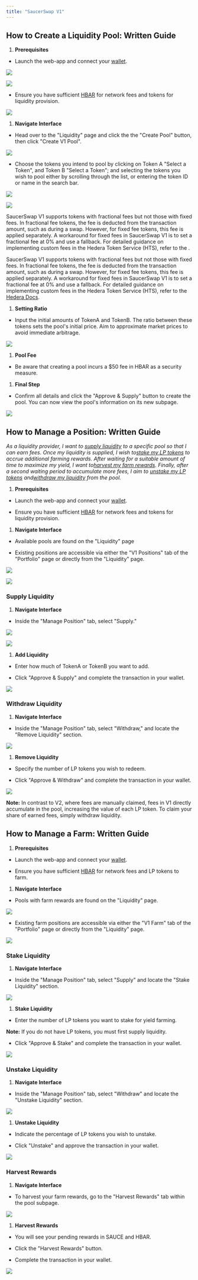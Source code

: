 ```yaml
---
title: "SaucerSwap V1"
---
```


## How to Create a Liquidity Pool: Written Guide

1. **Prerequisites**

* Launch the web-app and connect your [wallet](/get-started/hedera-guide/create-hedera-wallet).

![](/images/get-started/saucerswap-tutorials/liquidity/files%2Fv0%2Fb%2Fgitbook-x-prod.appspot.com%2Fo%2Fspaces%252F5hXF6kx1TaOoCMAhLCv3%252Fuploads%252FMNbzjzWhdNEtPL046jMJ%252FConnect%2520Wallet.png)

<Frame caption="HashPack was used in this example.">
  <img src="/images/get-started/saucerswap-tutorials/liquidity/files%2Fv0%2Fb%2Fgitbook-x-prod.appspot.com%2Fo%2Fspaces%252F5hXF6kx1TaOoCMAhLCv3%252Fuploads%252FGTaDZkL81hys1Q7HeInE%252FConnect%2520Wallet%25202.png" />
</Frame>

* Ensure you have sufficient [HBAR](/get-started/hedera-guide/get-hbar) for network fees and tokens for liquidity provision.

![](/images/get-started/saucerswap-tutorials/liquidity/files%2Fv0%2Fb%2Fgitbook-x-prod.appspot.com%2Fo%2Fspaces%252F5hXF6kx1TaOoCMAhLCv3%252Fuploads%252FOgLx9Ii7eAZZQZ5cv3A4%252FPortfolio%2520-%2520Tokens.png)

1. **Navigate Interface**

* Head over to the "Liquidity" page and click the the "Create Pool" button, then click "Create V1 Pool".

![](/images/get-started/saucerswap-tutorials/liquidity/files%2Fv0%2Fb%2Fgitbook-x-prod.appspot.com%2Fo%2Fspaces%252F5hXF6kx1TaOoCMAhLCv3%252Fuploads%252F17TDZWiucCdpNQW9IpUs%252FCaptura%2520de%2520pantalla%25202025-01-01%2520a%2520la%28s%29%252017.50.39.png)

* Choose the tokens you intend to pool by clicking on Token A "Select a Token", and Token B "Select a Token"; and selecting the tokens you wish to pool either by scrolling through the list, or entering the token ID or name in the search bar.

![](/images/get-started/saucerswap-tutorials/liquidity/files%2Fv0%2Fb%2Fgitbook-x-prod.appspot.com%2Fo%2Fspaces%252F5hXF6kx1TaOoCMAhLCv3%252Fuploads%252Fgko3VdW3YzHDfSypO1wa%252FCaptura%2520de%2520pantalla%25202025-01-01%2520a%2520la%28s%29%252018.26.04.png)

![](/images/get-started/saucerswap-tutorials/liquidity/files%2Fv0%2Fb%2Fgitbook-x-prod.appspot.com%2Fo%2Fspaces%252F5hXF6kx1TaOoCMAhLCv3%252Fuploads%252FfDaizmd9cHFd90iUcyHd%252FCaptura%2520de%2520pantalla%25202025-01-01%2520a%2520la%28s%29%252018.28.58.png)

<Info>
  SaucerSwap V1 supports tokens with fractional fees but not those with fixed fees. In fractional fee tokens, the fee is deducted from the transaction amount, such as during a swap. However, for fixed fee tokens, this fee is applied separately. A workaround for fixed fees in SaucerSwap V1 is to set a fractional fee at 0% and use a fallback. For detailed guidance on implementing custom fees in the Hedera Token Service (HTS), refer to the <link[Hedera Docs](https://docs.hedera.com/hedera/sdks-and-apis/hedera-api/token-service/customfees)>.
</Info>



SaucerSwap V1 supports tokens with fractional fees but not those with fixed fees. In fractional fee tokens, the fee is deducted from the transaction amount, such as during a swap. However, for fixed fee tokens, this fee is applied separately. A workaround for fixed fees in SaucerSwap V1 is to set a fractional fee at 0% and use a fallback. For detailed guidance on implementing custom fees in the Hedera Token Service (HTS), refer to the [Hedera Docs](https://docs.hedera.com/hedera/sdks-and-apis/hedera-api/token-service/customfees).

1. **Setting Ratio**

* Input the initial amounts of TokenA and TokenB. The ratio between these tokens sets the pool's initial price. Aim to approximate market prices to avoid immediate arbitrage.

![](/images/get-started/saucerswap-tutorials/liquidity/files%2Fv0%2Fb%2Fgitbook-x-prod.appspot.com%2Fo%2Fspaces%252F5hXF6kx1TaOoCMAhLCv3%252Fuploads%252FpSV0nCSjLTRhZdBFU0cq%252FCaptura%2520de%2520pantalla%25202025-01-01%2520a%2520la%28s%29%252018.31.17.png)

1. **Pool Fee**

* Be aware that creating a pool incurs a $50 fee in HBAR as a security measure.

1. **Final Step**

* Confirm all details and click the "Approve & Supply" button to create the pool. You can now view the pool's information on its new subpage.

![](/images/get-started/saucerswap-tutorials/liquidity/files%2Fv0%2Fb%2Fgitbook-x-prod.appspot.com%2Fo%2Fspaces%252F5hXF6kx1TaOoCMAhLCv3%252Fuploads%252Foc2KbILKRMm98O2lOALC%252FScreenshot%25202023-10-29%2520at%25204.43.40%25E2%2580%25AFPM.png)

## How to Manage a Position: Written Guide

*As a liquidity provider, I want to* [*supply liquidity*](/get-started/saucerswap-tutorials/liquidity/saucerswap-v1#supply-liquidity)  *to a specific pool so that I can earn fees. Once my liquidity is supplied, I wish to*[*stake my LP tokens*](/get-started/saucerswap-tutorials/liquidity/saucerswap-v1#stake-liquidity)  *to accrue additional farming rewards. After waiting for a suitable amount of time to maximize my yield, I want to*[*harvest my farm rewards*](/get-started/saucerswap-tutorials/liquidity/saucerswap-v1#harvest-rewards)*. Finally, after a second waiting period to accumulate more fees, I aim to* [*unstake my LP tokens*](/get-started/saucerswap-tutorials/liquidity/saucerswap-v1#unstake-liquidity)  *and*[*withdraw my liquidity*](/get-started/saucerswap-tutorials/liquidity/saucerswap-v1#withdraw-liquidity) *from the pool.*

1. **Prerequisites**

* Launch the web-app and connect your [wallet](/get-started/hedera-guide/create-hedera-wallet).

* Ensure you have sufficient [HBAR](/get-started/hedera-guide/get-hbar) for network fees and tokens for liquidity provision.

1. **Navigate Interface**

* Available pools are found on the "Liquidity" page

* Existing positions are accessible via either the "V1 Positions" tab of the "Portfolio" page or directly from the "Liquidity" page.

![](/images/get-started/saucerswap-tutorials/liquidity/files%2Fv0%2Fb%2Fgitbook-x-prod.appspot.com%2Fo%2Fspaces%252F5hXF6kx1TaOoCMAhLCv3%252Fuploads%252FQkYvAjqk1OUdYq4cYTWs%252FScreenshot%25202023-10-29%2520at%25204.48.14%25E2%2580%25AFPM.png)

![](/images/get-started/saucerswap-tutorials/liquidity/files%2Fv0%2Fb%2Fgitbook-x-prod.appspot.com%2Fo%2Fspaces%252F5hXF6kx1TaOoCMAhLCv3%252Fuploads%252FPYQrsb56ptddC5YkNYMT%252FScreenshot%25202023-10-29%2520at%25204.46.01%25E2%2580%25AFPM.png)

### Supply Liquidity

1. **Navigate Interface**

* Inside the "Manage Position" tab, select "Supply."

![](/images/get-started/saucerswap-tutorials/liquidity/files%2Fv0%2Fb%2Fgitbook-x-prod.appspot.com%2Fo%2Fspaces%252F5hXF6kx1TaOoCMAhLCv3%252Fuploads%252FdhPQpUyZYhBsXXOshzUI%252FScreenshot%25202023-10-29%2520at%25204.50.40%25E2%2580%25AFPM.png)

![](/images/get-started/saucerswap-tutorials/liquidity/files%2Fv0%2Fb%2Fgitbook-x-prod.appspot.com%2Fo%2Fspaces%252F5hXF6kx1TaOoCMAhLCv3%252Fuploads%252F26gP7JrtbgkDuvPJlr9x%252FScreenshot%25202023-10-29%2520at%25204.52.11%25E2%2580%25AFPM.png)

1. **Add Liquidity**

* Enter how much of TokenA or TokenB you want to add.

* Click "Approve & Supply" and complete the transaction in your wallet.

![](/images/get-started/saucerswap-tutorials/liquidity/files%2Fv0%2Fb%2Fgitbook-x-prod.appspot.com%2Fo%2Fspaces%252F5hXF6kx1TaOoCMAhLCv3%252Fuploads%252FLYfRDVJQqZtT1VbicOdL%252FScreenshot%25202023-10-29%2520at%25204.53.17%25E2%2580%25AFPM.png)

### Withdraw Liquidity

1. **Navigate Interface**

* Inside the "Manage Position" tab, select "Withdraw," and locate the "Remove Liquidity" section.

![](/images/get-started/saucerswap-tutorials/liquidity/files%2Fv0%2Fb%2Fgitbook-x-prod.appspot.com%2Fo%2Fspaces%252F5hXF6kx1TaOoCMAhLCv3%252Fuploads%252FdhcueNXB6iE2hzRNdcAB%252FScreenshot%25202023-10-29%2520at%25205.01.57%25E2%2580%25AFPM.png)

1. **Remove Liquidity**

* Specify the number of LP tokens you wish to redeem.

* Click "Approve & Withdraw" and complete the transaction in your wallet.

![](/images/get-started/saucerswap-tutorials/liquidity/files%2Fv0%2Fb%2Fgitbook-x-prod.appspot.com%2Fo%2Fspaces%252F5hXF6kx1TaOoCMAhLCv3%252Fuploads%252FlfP48dUV58mQODlG1wH3%252FScreenshot%25202023-10-29%2520at%25205.03.15%25E2%2580%25AFPM.png)

**Note:** In contrast to V2, where fees are manually claimed, fees in V1 directly accumulate in the pool, increasing the value of each LP token. To claim your share of earned fees, simply withdraw liquidity.

## How to Manage a Farm: Written Guide

1. **Prerequisites**

* Launch the web-app and connect your [wallet](/get-started/hedera-guide/create-hedera-wallet).

* Ensure you have sufficient [HBAR](/get-started/hedera-guide/get-hbar) for network fees and LP tokens to farm.

1. **Navigate Interface**

* Pools with farm rewards are found on the "Liquidity" page.

![](/images/get-started/saucerswap-tutorials/liquidity/files%2Fv0%2Fb%2Fgitbook-x-prod.appspot.com%2Fo%2Fspaces%252F5hXF6kx1TaOoCMAhLCv3%252Fuploads%252FZAWIa03NG3CWPk0uWalh%252FScreenshot%25202023-10-29%2520at%25205.06.03%25E2%2580%25AFPM.png)

* Existing farm positions are accessible via either the "V1 Farm" tab of the "Portfolio" page or directly from the "Liquidity" page.

![](/images/get-started/saucerswap-tutorials/liquidity/files%2Fv0%2Fb%2Fgitbook-x-prod.appspot.com%2Fo%2Fspaces%252F5hXF6kx1TaOoCMAhLCv3%252Fuploads%252Fh4kBWD6ChBIsuWzhq5yV%252FScreenshot%25202023-10-29%2520at%25205.09.01%25E2%2580%25AFPM.png)

### Stake Liquidity

1. **Navigate Interface**

* Inside the "Manage Position" tab, select "Supply" and locate the "Stake Liquidity" section.

![](/images/get-started/saucerswap-tutorials/liquidity/files%2Fv0%2Fb%2Fgitbook-x-prod.appspot.com%2Fo%2Fspaces%252F5hXF6kx1TaOoCMAhLCv3%252Fuploads%252FGaItVhplbLztfNPELfMx%252FScreenshot%25202023-10-29%2520at%25205.11.27%25E2%2580%25AFPM.png)

1. **Stake Liquidity**

* Enter the number of LP tokens you want to stake for yield farming.

**Note:** If you do not have LP tokens, you must first supply liquidity.

* Click "Approve & Stake" and complete the transaction in your wallet.

![](/images/get-started/saucerswap-tutorials/liquidity/files%2Fv0%2Fb%2Fgitbook-x-prod.appspot.com%2Fo%2Fspaces%252F5hXF6kx1TaOoCMAhLCv3%252Fuploads%252FAL8GYpRWnLQKk6C1V3Wr%252FScreenshot%25202023-10-29%2520at%25205.13.38%25E2%2580%25AFPM.png)

### Unstake Liquidity

1. **Navigate Interface**

* Inside the "Manage Position" tab, select "Withdraw" and locate the "Unstake Liquidity" section.

![](/images/get-started/saucerswap-tutorials/liquidity/files%2Fv0%2Fb%2Fgitbook-x-prod.appspot.com%2Fo%2Fspaces%252F5hXF6kx1TaOoCMAhLCv3%252Fuploads%252F0RONjycQMXHY9SN4cBRY%252FScreenshot%25202023-10-29%2520at%25205.15.22%25E2%2580%25AFPM.png)

1. **Unstake Liquidity**

* Indicate the percentage of LP tokens you wish to unstake.

* Click "Unstake" and approve the transaction in your wallet.

![](/images/get-started/saucerswap-tutorials/liquidity/files%2Fv0%2Fb%2Fgitbook-x-prod.appspot.com%2Fo%2Fspaces%252F5hXF6kx1TaOoCMAhLCv3%252Fuploads%252FP4Px2amGEN45QYVAMbol%252FScreenshot%25202023-10-29%2520at%25205.16.45%25E2%2580%25AFPM.png)

### Harvest Rewards

1. **Navigate Interface**

* To harvest your farm rewards, go to the "Harvest Rewards" tab within the pool subpage.

![](/images/get-started/saucerswap-tutorials/liquidity/files%2Fv0%2Fb%2Fgitbook-x-prod.appspot.com%2Fo%2Fspaces%252F5hXF6kx1TaOoCMAhLCv3%252Fuploads%252FFhuiFEpCIKVtHEFMw2uW%252FScreenshot%25202023-10-29%2520at%25205.18.30%25E2%2580%25AFPM.png)

1. **Harvest Rewards**

* You will see your pending rewards in SAUCE and HBAR.

* Click the "Harvest Rewards" button.

* Complete the transaction in your wallet.

![](/images/get-started/saucerswap-tutorials/liquidity/files%2Fv0%2Fb%2Fgitbook-x-prod.appspot.com%2Fo%2Fspaces%252F5hXF6kx1TaOoCMAhLCv3%252Fuploads%252FLvF2qtcZP3yfhy6hLOCw%252FScreenshot%25202023-10-29%2520at%25205.19.22%25E2%2580%25AFPM.png)